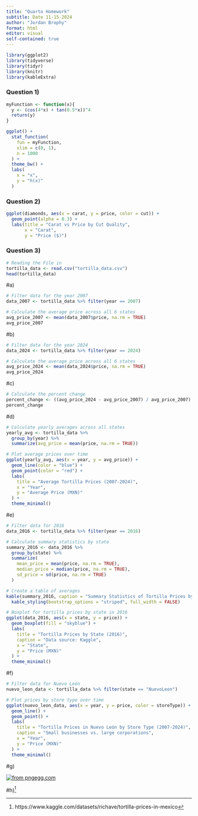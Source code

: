 ```yaml
---
title: "Quarto Homework"
subtitle: Date 11-15-2024
author: "Jordan Brophy"
format: html
editor: visual
self-contained: true
---
```


```r
library(ggplot2)
library(tidyverse)
library(tidyr)
library(knitr)
library(kableExtra)
```

### Question 1)

```r
myFunction <- function(x){
  y <- (cos(4*x) + tan(0.5*x))^4
  return(y)
}

ggplot() +
  stat_function(
    fun = myFunction,
    xlim = c(0, 1),
    n = 1000
  ) +
  theme_bw() +
  labs(
    x = "x",
    y = "h(x)"
  )
```

### Question 2)

```r
ggplot(diamonds, aes(x = carat, y = price, color = cut)) +
  geom_point(alpha = 0.3) +
  labs(title = "Carat vs Price by Cut Quality",
       x = "Carat",
       y = "Price ($)")
```

### Question 3)

```r
# Reading the File in
tortilla_data <- read.csv("tortilla_data.csv")
head(tortilla_data)
```

#a)

```r
# Filter data for the year 2007
data_2007 <- tortilla_data %>% filter(year == 2007)

# Calculate the average price across all 6 states
avg_price_2007 <- mean(data_2007$price, na.rm = TRUE)
avg_price_2007

```

#b)

```r
# Filter data for the year 2024
data_2024 <- tortilla_data %>% filter(year == 2024)

# Calculate the average price across all 6 states
avg_price_2024 <- mean(data_2024$price, na.rm = TRUE)
avg_price_2024

```

#c)

```r
# Calculate the percent change
percent_change <- ((avg_price_2024 - avg_price_2007) / avg_price_2007) * 100
percent_change

```

#d)

```r
# Calculate yearly averages across all states
yearly_avg <- tortilla_data %>%
  group_by(year) %>%
  summarize(avg_price = mean(price, na.rm = TRUE))

# Plot average prices over time
ggplot(yearly_avg, aes(x = year, y = avg_price)) +
  geom_line(color = "blue") +
  geom_point(color = "red") +
  labs(
    title = "Average Tortilla Prices (2007-2024)",
    x = "Year",
    y = "Average Price (MXN)"
  ) +
  theme_minimal()

```

#e)

```r
# Filter data for 2016
data_2016 <- tortilla_data %>% filter(year == 2016)

# Calculate summary statistics by state
summary_2016 <- data_2016 %>%
  group_by(state) %>%
  summarize(
    mean_price = mean(price, na.rm = TRUE),
    median_price = median(price, na.rm = TRUE),
    sd_price = sd(price, na.rm = TRUE)
  )

# Create a table of averages
kable(summary_2016, caption = "Summary Statistics of Tortilla Prices by State (2016)") %>%
  kable_styling(bootstrap_options = "striped", full_width = FALSE)

# Boxplot for tortilla prices by state in 2016
ggplot(data_2016, aes(x = state, y = price)) +
  geom_boxplot(fill = "skyblue") +
  labs(
    title = "Tortilla Prices by State (2016)",
    caption = "Data source: Kaggle",
    x = "State",
    y = "Price (MXN)"
  ) +
  theme_minimal()

```

#f)

```r
# Filter data for Nuevo León
nuevo_leon_data <- tortilla_data %>% filter(state == "NuevoLeon")

# Plot prices by store type over time
ggplot(nuevo_leon_data, aes(x = year, y = price, color = storeType)) +
  geom_line() +
  geom_point() +
  labs(
    title = "Tortilla Prices in Nuevo León by Store Type (2007-2024)",
    caption = "Small businesses vs. large corporations",
    x = "Year",
    y = "Price (MXN)"
  ) +
  theme_minimal()

```

#g)

[![from pngegg.com](burrito.jpeg)](https://www.pngegg.com/en/search?q=burrito)

#h)[^1]

[^1]: https://www.kaggle.com/datasets/richave/tortilla-prices-in-mexico
